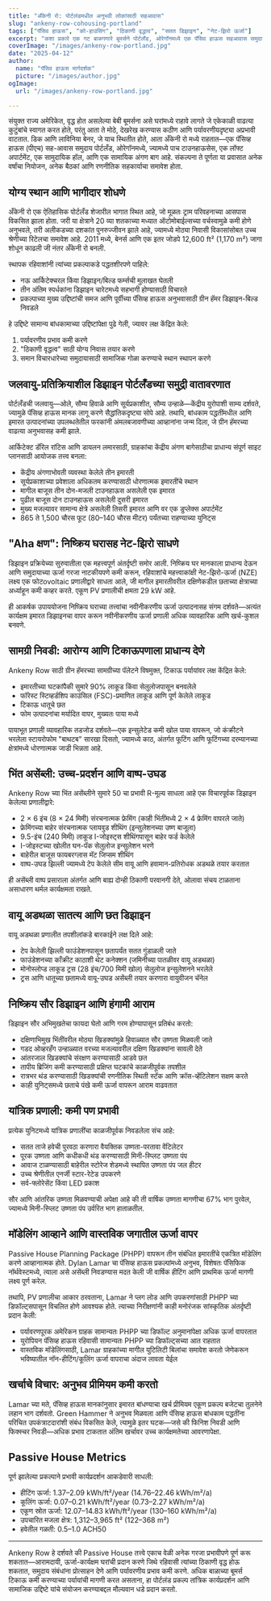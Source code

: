 ```yaml
---
title: "अँकेनी रो: पोर्टलंडमधील अनुभवी लोकांसाठी सहआवास"
slug: "ankeny-row-cohousing-portland"
tags: ["पॅसिव हाऊस", "को-हाउसिंग", "ठिकाणी वृद्धत्व", "सतत डिझाइन", "नेट-झिरो ऊर्जा"]
excerpt: "कशा प्रकारे एक गट बाळगणारे बूमर्सने पोर्टलँड, ओरेगॉनमध्ये एक पॅसिव हाऊस सहआवास समुदाय तयार केला, जो पर्यावरणीय टिकाऊपणा आणि वयोमानानुसार स्थानीक राहण्याच्या सामाजिक गरजा दोन्हींचा विचार करतो."
coverImage: "/images/ankeny-row-portland.jpg"
date: "2025-04-12"
author:
  name: "पॅसिव हाऊस मार्गदर्शक"
  picture: "/images/author.jpg"
ogImage:
  url: "/images/ankeny-row-portland.jpg"

---
```

संयुक्त राज्य अमेरिकेत, वृद्ध होत असलेल्या बेबी बूमर्सना असे घरांमध्ये राहावे लागते जे एकेकाळी वाढत्या कुटुंबांचे स्वागत करत होते, परंतु आता ते मोठे, देखरेख करण्यास कठीण आणि पर्यावरणीयदृष्ट्या अप्रभावी वाटतात. डिक आणि लाविनिया बेनर, जे याच स्थितीत होते, आता अँकेनी रो मध्ये राहतात—एक पॅसिव्ह हाऊस (पीएच) सह-आवास समुदाय पोर्टलँड, ओरेगॉनमध्ये, ज्यामध्ये पाच टाउनहाऊसेस, एक लॉफ्ट अपार्टमेंट, एक सामुदायिक हॉल, आणि एक सामायिक अंगण बाग आहे. संकल्पना ते पूर्णता या प्रवासात अनेक वर्षांचा नियोजन, अनेक बैठकां आणि रणनीतिक सहकार्याचा समावेश होता.

## योग्य स्थान आणि भागीदार शोधणे

अँकेनी रो एक ऐतिहासिक पोर्टलँड शेजारील भागात स्थित आहे, जो मूळतः ट्राम परिवहनाच्या आसपास विकसित झाला होता. जरी या क्षेत्राने 20 व्या शतकाच्या मध्यात ऑटोमोबाईल्सच्या वर्चस्वामुळे कमी होणे अनुभवले, तरी अलीकडच्या दशकांत पुनरुज्जीवन झाले आहे, ज्यामध्ये मोठ्या निवासी विकासांसोबत उच्च श्रेणीच्या रिटेलचा समावेश आहे. 2011 मध्ये, बेनर्स आणि एक इतर जोडपे 12,600 ft² (1,170 m²) जागा शोधून काढली जी नंतर अँकेनी रो बनली.

स्थापक रहिवाशांनी त्यांच्या प्रकल्पाकडे पद्धतशीरपणे पाहिले:

- नऊ आर्किटेक्चरल किंवा डिझाइन/बिल्ड फर्म्सची मुलाखत घेतली
- तीन अंतिम स्पर्धकांना डिझाइन चारेटमध्ये सहभागी होण्यासाठी विचारले
- प्रकल्पाच्या मुख्य उद्दिष्टांची समज आणि पूर्वीच्या पॅसिव्ह हाऊस अनुभवासाठी ग्रीन हॅमर डिझाइन-बिल्ड निवडले

हे उद्दिष्टे सामान्य बांधकामाच्या उद्दिष्टांपेक्षा पुढे गेली, ज्यावर लक्ष केंद्रित केले:

1. पर्यावरणीय प्रभाव कमी करणे
2. "ठिकाणी वृद्धत्व" साठी योग्य निवास तयार करणे
3. समान विचारधारेच्या समुदायासाठी सामाजिक गोळा करण्याचे स्थान स्थापन करणे
## जलवायु-प्रतिक्रियाशील डिझाइन पोर्टलँडच्या समुद्री वातावरणात

पोर्टलँडची जलवायु—ओले, सौम्य हिवाळे आणि सूर्यप्रकाशीत, सौम्य उन्हाळे—केंद्रीय युरोपाशी साम्य दर्शवते, ज्यामुळे पॅसिव्ह हाऊस मानक लागू करणे सैद्धांतिकदृष्ट्या सोपे आहे. तथापि, बांधकाम पद्धतींमधील आणि इमारत उत्पादनांच्या उपलब्धतेतील फरकांनी अंमलबजावणीच्या आव्हानांना जन्म दिला, जे ग्रीन हॅमरच्या वाढत्या अनुभवासह कमी झाले.

आर्किटेक्ट डॅरिल रांटिस आणि डायलन लमारसाठी, ग्राहकांचा केंद्रीय अंगण बागेसाठीचा प्राधान्य संपूर्ण साइट प्लानसाठी आयोजक तत्त्व बनला:

- केंद्रीय अंगणाभोवती व्यवस्था केलेले तीन इमारती
- सूर्यप्रकाशाच्या प्रवेशाला अधिकतम करण्यासाठी धोरणात्मक इमारतींचे स्थान
- मागील बाजूस तीन दोन-मजली टाउनहाऊस असलेली एक इमारत
- पुढील बाजूस दोन टाउनहाऊस असलेली दुसरी इमारत
- मुख्य मजल्यावर सामान्य क्षेत्रे असलेली तिसरी इमारत आणि वर एक डुप्लेक्स अपार्टमेंट
- 865 ते 1,500 चौरस फूट (80–140 चौरस मीटर) पर्यंतच्या राहण्याच्या युनिट्स
## "Aha क्षण": निष्क्रिय घरासह नेट-झिरो साधणे

डिझाइन प्रक्रियेच्या सुरुवातीला एक महत्त्वपूर्ण अंतर्दृष्टी समोर आली. निष्क्रिय घर मानकाला प्राधान्य देऊन आणि समुदायाच्या ऊर्जा गरजा नाटकीयपणे कमी करून, रहिवाशांचे महत्त्वाकांक्षी नेट-झिरो-ऊर्जा (NZE) लक्ष्य एक फोटovoltaic प्रणालीद्वारे साधता आले, जी मागील इमारतीवरील दक्षिणेकडील छताच्या क्षेत्राच्या अर्ध्याहून कमी कव्हर करते. एकूण PV प्रणालीची क्षमता 29 kW आहे.

ही आकर्षक उपाययोजना निष्क्रिय घराच्या तत्त्वांचा नवीनीकरणीय ऊर्जा उत्पादनासह संगम दर्शवते—अत्यंत कार्यक्षम इमारत डिझाइनचा वापर करून नवीनीकरणीय ऊर्जा प्रणाली अधिक व्यावहारिक आणि खर्च-कुशल बनवणे.

## सामग्री निवडी: आरोग्य आणि टिकाऊपणाला प्राधान्य देणे

Ankeny Row साठी ग्रीन हॅमरच्या सामग्रीच्या पॅलेटने विषमुक्त, टिकाऊ पर्यायांवर लक्ष केंद्रित केले:

- इमारतीच्या घटकांपैकी सुमारे 90% लाकूड किंवा सेलुलोजपासून बनवलेले
- फॉरेस्ट स्टिव्हर्डशिप काउंसिल (FSC)-प्रमाणित लाकूड आणि पूर्ण केलेले लाकूड
- टिकाऊ धातूचे छत
- फोम उत्पादनांचा मर्यादित वापर, मुख्यतः पाया मध्ये

पायाभूत प्रणाली व्यावहारिक तडजोड दर्शवते—एक इन्सुलेटेड कमी खोल पाया वापरून, जो कंक्रीटने भरलेला स्टायरोफोम "बाथटब" सारखा दिसतो, ज्यामध्ये काठ, अंतर्गत फूटिंग आणि फूटिंगच्या दरम्यानच्या क्षेत्रांमध्ये धोरणात्मक जाडी भिन्नता आहे.
## भिंत असेंब्ली: उच्च-प्रदर्शन आणि वाष्प-उघड

Ankeny Row च्या भिंत असेंब्लीने सुमारे 50 चा प्रभावी R-मूल्य साधला आहे एक विचारपूर्वक डिझाइन केलेल्या प्रणालीद्वारे:

- 2 × 6 इंच (8 × 24 मिमी) संरचनात्मक फ्रेमिंग (काही भिंतींमध्ये 2 × 4 फ्रेमिंग वापरले जाते)
- फ्रेमिंगच्या बाहेर संरचनात्मक प्लायवुड शीथिंग (इन्सुलेशनच्या उष्ण बाजूला)
- 9.5-इंच (240 मिमी) लाकूड I-जोइस्ट्स शीथिंगपासून बाहेर फर्ड केलेले
- I-जोइस्टच्या खोलीत घन-पॅक सेलुलोज इन्सुलेशन भरणे
- बाहेरील बाजूस फायबरग्लास मॅट जिप्सम शीथिंग
- वाष्प-उघड झिल्ली ज्यामध्ये टेप केलेले सीम वायू आणि हवामान-प्रतिरोधक अडथळे तयार करतात

ही असेंब्ली वाष्प प्रसाराला अंतर्गत आणि बाह्य दोन्ही ठिकाणी परवानगी देते, ओलावा संचय टाळताना असाधारण थर्मल कार्यक्षमता राखते.

## वायू अडथळा सातत्य आणि छत डिझाइन

वायू अडथळा प्रणालीत तपशीलांकडे बारकाईने लक्ष दिले आहे:

- टेप केलेली झिल्ली फाउंडेशनपासून छतापर्यंत सतत गुंडाळली जाते
- फाउंडेशनच्या काँक्रीट काठाशी थेट कनेक्शन (जमिनीच्या पातळीवर वायू अडथळा)
- मोनोस्लोप्ड लाकूड ट्रस (28 इंच/700 मिमी खोल) सेलुलोज इन्सुलेशनने भरलेले
- ट्रस आणि धातूच्या छतामध्ये वायू-उघड असेंब्ली तयार करणारा वायुवीजन चॅनेल
## निष्क्रिय सौर डिझाइन आणि हंगामी आराम

डिझाइन सौर अभिमुखतेचा फायदा घेतो आणि गरम होण्यापासून प्रतिबंध करतो:

- दक्षिणाभिमुख भिंतींवरील मोठ्या खिडक्यांमुळे हिवाळ्यात सौर उष्णता मिळवली जाते
- गडद ओव्हरहँग उन्हाळ्यात वरच्या मजल्यावरील दक्षिण खिडक्यांना सावली देते
- आंतरजाल खिडक्यांचे संरक्षण करण्यासाठी आडवे छत
- तापीय ब्रिजिंग कमी करण्यासाठी प्रक्षिप्त घटकांचे काळजीपूर्वक तपशील
- रात्रभर थंड करण्यासाठी खिडक्यांची रणनीतिक स्थिती स्टॅक आणि क्रॉस-व्हेंटिलेशन सक्षम करते
- काही युनिट्समध्ये छताचे पंखे कमी ऊर्जा वापरून आराम वाढवतात

## यांत्रिक प्रणाली: कमी पण प्रभावी

प्रत्येक युनिटमध्ये यांत्रिक प्रणालींचा काळजीपूर्वक निवडलेला संच आहे:

- सतत ताजे हवेची पुरवठा करणारा वैयक्तिक उष्णता-परतावा वेंटिलेटर
- पूरक उष्णता आणि कधीकधी थंड करण्यासाठी मिनी-स्प्लिट उष्णता पंप
- आवाज टाळण्यासाठी बाहेरील स्टोरेज शेडमध्ये स्थापित उष्णता पंप जल हीटर
- उच्च श्रेणीतील एनर्जी स्टार-रेटेड उपकरणे
- सर्व-फ्लोरेसेंट किंवा LED प्रकाश

सौर आणि आंतरिक उष्णता मिळवण्याची अपेक्षा आहे की ती वार्षिक उष्णता मागणीचा 67% भाग पुरवेल, ज्यामध्ये मिनी-स्प्लिट उष्णता पंप उर्वरित भाग हाताळतील.
## मॉडेलिंग आव्हाने आणि वास्तविक जगातील ऊर्जा वापर

Passive House Planning Package (PHPP) वापरून तीन संबंधित इमारतींचे एकत्रित मॉडेलिंग करणे आव्हानात्मक होते. Dylan Lamar चा पॅसिव्ह हाऊस प्रकल्पांमध्ये अनुभव, विशेषतः पॅसिफिक नॉर्थवेस्टमध्ये, त्याला असे असेंब्ली निवडण्यास मदत केली जी वार्षिक हीटिंग आणि प्राथमिक ऊर्जा मागणी लक्ष्य पूर्ण करेल.

तथापि, PV प्रणालीचा आकार ठरवताना, Lamar ने प्लग लोड आणि उपकरणांसाठी PHPP च्या डिफॉल्ट्सपासून विचलित होणे आवश्यक होते. त्याच्या निरीक्षणांनी काही मनोरंजक सांस्कृतिक अंतर्दृष्टी प्रदान केली:

- पर्यावरणपूरक अमेरिकन ग्राहक सामान्यतः PHPP च्या डिफॉल्ट अनुमानांपेक्षा अधिक ऊर्जा वापरतात
- युरोपियन पॅसिव्ह हाऊस रहिवासी सामान्यतः PHPP च्या डिफॉल्ट्सच्या आत राहतात
- वास्तविक मॉडेलिंगसाठी, Lamar ग्राहकांच्या मागील युटिलिटी बिलांचा समावेश करतो जेणेकरून भविष्यातील नॉन-हीटिंग/कूलिंग ऊर्जा वापराचा अंदाज लावता येईल

## खर्चाचे विचार: अनुभव प्रीमियम कमी करतो

Lamar च्या मते, पॅसिव्ह हाऊस मानकांनुसार इमारत बांधण्याचा खर्च प्रीमियम एकूण प्रकल्प बजेटचा तुलनेने लहान भाग दर्शवतो. Green Hammer ने अनुभव मिळवला आणि पॅसिव्ह हाऊस बांधकाम पद्धतींना परिचित उपकंत्राटदारांशी संबंध विकसित केले, त्यामुळे इतर घटक—जसे की फिनिश निवडी आणि फिक्स्चर निवडी—अधिक प्रभाव टाकतात अंतिम खर्चावर उच्च कार्यक्षमतेच्या आवरणापेक्षा.
## Passive House Metrics

पूर्ण झालेल्या प्रकल्पाने प्रभावी कार्यप्रदर्शन आकडेवारी साधली:

- हीटिंग ऊर्जा: 1.37–2.09 kWh/ft²/year (14.76–22.46 kWh/m²/a)
- कूलिंग ऊर्जा: 0.07–0.21 kWh/ft²/year (0.73–2.27 kWh/m²/a)
- एकूण स्रोत ऊर्जा: 12.07–14.83 kWh/ft²/year (130–160 kWh/m²/a)
- उपचारित मजला क्षेत्र: 1,312–3,965 ft² (122–368 m²)
- हवेतील गळती: 0.5–1.0 ACH50

---

Ankeny Row हे दर्शवते की Passive House तत्त्वे एकाच वेळी अनेक गरजा प्रभावीपणे पूर्ण करू शकतात—आरामदायी, ऊर्जा-कार्यक्षम घरांची प्रदान करणे जिथे रहिवासी त्यांच्या ठिकाणी वृद्ध होऊ शकतात, समुदाय संबंधांना प्रोत्साहन देणे आणि पर्यावरणीय प्रभाव कमी करणे. अधिक बाळाच्या बूमर्स टिकाऊ कमी करण्याच्या पर्यायांची मागणी करत असताना, हा पोर्टलंड प्रकल्प तांत्रिक कार्यप्रदर्शन आणि सामाजिक उद्दिष्टे यांचे संयोजन करण्याबद्दल मौल्यवान धडे प्रदान करतो.
